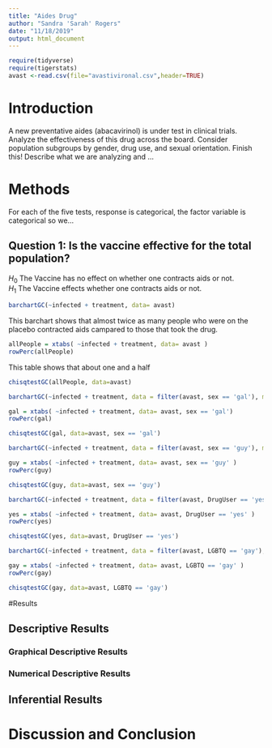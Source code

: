 ```yaml
---
title: "Aides Drug"
author: "Sandra 'Sarah' Rogers"
date: "11/18/2019"
output: html_document
---
```


```r
require(tidyverse)
require(tigerstats)
avast <-read.csv(file="avastivironal.csv",header=TRUE)
```

# Introduction

<!--In this section you explain what you are trying to show.  Where did the data come from?  What is the research or other question you are trying to answer?.  If you skimp in this section expect to be marked down in your grade. Paint a picture of the project a couple of paragraphs is expected!-->

A new  preventative aides (abacavirinol) is under test in clinical trials. Analyze the effectiveness of this drug across the board. Consider population subgroups by gender, drug use, and sexual orientation. Finish this!
Describe what we are analyzing and ...

# Methods

<!--Decide on your methods:  use "variable analysis" or other appropriate descriptors.  Make sure to choose at least one graphical method and at least one numerical method. Discuss what data manipulations may be needed for example subsetting or other binning procedures and what sort of graphical displays and inferential tools will be used!-->

For each of the five tests, response is categorical, the factor variable is categorical so we...



## Question 1: Is the vaccine effective for the total population?
$H_0$ The Vaccine has no effect on whether one contracts aids or not.  
$H_1$ The Vaccine effects whether one contracts aids or not.

```r
barchartGC(~infected + treatment, data= avast)
```
This barchart shows that almost twice as many people who were on the placebo contracted aids campared to those that took the drug.

```r
allPeople = xtabs( ~infected + treatment, data= avast )
rowPerc(allPeople)
```
This table shows that about one and a half

```r
chisqtestGC(allPeople, data=avast)
```

```r
barchartGC(~infected + treatment, data = filter(avast, sex == 'gal'), main = 'Women Only', type = 'percent')
```

```r
gal = xtabs( ~infected + treatment, data= avast, sex == 'gal')
rowPerc(gal)
```

```r
chisqtestGC(gal, data=avast, sex == 'gal')
```

```r
barchartGC(~infected + treatment, data = filter(avast, sex == 'guy'), main = 'Men Only', type = 'percent')
```

```r
guy = xtabs( ~infected + treatment, data= avast, sex == 'guy' )
rowPerc(guy)
```

```r
chisqtestGC(guy, data=avast, sex == 'guy')
```

```r
barchartGC(~infected + treatment, data = filter(avast, DrugUser == 'yes'), main = 'Drug Users Only', type = 'percent')
```

```r
yes = xtabs( ~infected + treatment, data= avast, DrugUser == 'yes' )
rowPerc(yes)
```

```r
chisqtestGC(yes, data=avast, DrugUser == 'yes')
```

```r
barchartGC(~infected + treatment, data = filter(avast, LGBTQ == 'gay'), main = 'LGBTQ Only', type = 'percent')
```

```r
gay = xtabs( ~infected + treatment, data= avast, LGBTQ == 'gay' )
rowPerc(gay)
```

```r
chisqtestGC(gay, data=avast, LGBTQ == 'gay')
```


#Results

<!--Divide this section into two sub-sections:  One for your descriptive  results and one for your inferential results.!-->

## Descriptive Results

### Graphical Descriptive Results

<!--Graphical results here.  Make sure to show your code.  Provide appropriate labels for axes, giving units if possible, and provide a good title for the graph, too.  Use the graphical results to describe the patterns if any that exist in the data as focused toward the research question. Bottom line is to explain the features of the graph that are relevant to conforming or departing to what is expected by your null hypothesis !-->

### Numerical Descriptive Results

<!--Numerical results go here. Use the numerical results to describe the patterns if any that exist in the data as focused toward the research question!-->

## Inferential Results

<!--State hypothesis clearly.  Make sure your discussion of the inferential test covers all the aspects that the test output produces, such as test statistic, p-value etc.  Make a decision about the null hypothesis, explain the assumptions on which the selected test/procedure was based, and why the chosen procedure satisfys the assumptions and is appropriate to answer the research question!-->


# Discussion and Conclusion

<!--Discussion and conclusion here.  If you found a relationship be sure to consider whether the relationship occurs because one of the variavbles causes the other, or whether they perhasps are related for some other reason.  Watch the chapter 6 videos from the GeorgeTown videos collection.!-->
